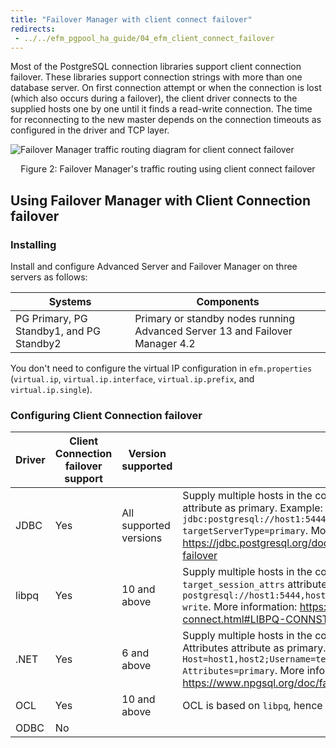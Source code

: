 ```yaml
---
title: "Failover Manager with client connect failover"
redirects:
 - ../../efm_pgpool_ha_guide/04_efm_client_connect_failover
---
```


Most of the PostgreSQL connection libraries support
client connection failover. These libraries support connection strings
with more than one database server. On first connection attempt or when the connection is lost 
(which also occurs during a failover), the client driver connects to the supplied hosts one by one until it finds a read-write connection. 
The time for reconnecting to the new
master depends on the connection timeouts as configured in
the driver and TCP layer.

![Failover Manager traffic routing diagram for client connect failover](images/efm_with_client_connection_failover.png)

<div style="text-align: center">Figure 2: Failover Manager's traffic routing using client connect failover</div>

## Using Failover Manager with Client Connection failover 

### Installing

Install and configure Advanced Server and Failover Manager on three servers as follows:

  Systems                                    | Components
  -------------------------------------------|----------------------------------------------------------------------------- 
  PG Primary, PG Standby1, and PG Standby2   | Primary or standby nodes running Advanced Server 13 and Failover Manager 4.2
  

You don't need to configure the virtual IP configuration in `efm.properties` (`virtual.ip`,
`virtual.ip.interface`, `virtual.ip.prefix`, and `virtual.ip.single`).

### Configuring Client Connection failover


 Driver          | Client Connection failover support| Version supported       | Configuration 
-----------------|-----------------------------------|-------------------------|---------------------------------
 JDBC            | Yes                               | All supported versions  | Supply multiple hosts in the connection string, and set the `targetServerType` attribute as primary. Example: `jdbc:postgresql://host1:5444,host2:5444/accounting?targetServerType=primary`. More information: https://jdbc.postgresql.org/documentation/head/connect.html#connection-failover 
 libpq           | Yes                               | 10 and above            | Supply multiple hosts in the connection string, and set the `target_session_attrs` attribute as read-write. Example: `postgresql://host1:5444,host2:5444/edb?target_session_attrs=read-write`. More information: https://www.postgresql.org/docs/current/libpq-connect.html#LIBPQ-CONNSTRING  
 .NET            | Yes                               | 6 and above             | Supply multiple hosts in the connection string, and set the Target Session Attributes attribute as primary. Example: `Host=host1,host2;Username=test;Password=test;Target Session Attributes=primary`. More information: https://www.npgsql.org/doc/failover-and-load-balancing.html
 OCL             | Yes                               | 10 and above            | OCL is based on `libpq`, hence check `libpq` for details. 
 ODBC            | No                                |                         |   
